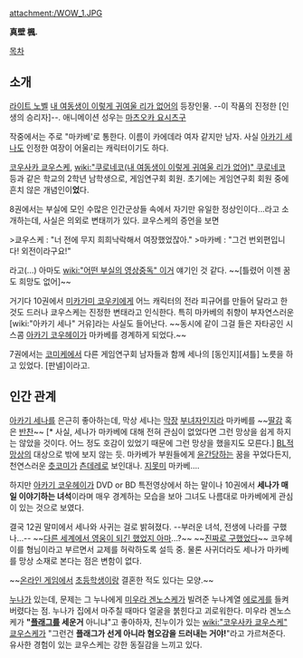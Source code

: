attachment:/WOW_1.JPG

'''真壁 楓.'''

[[목차]]
== 소개 ==
[[라이트 노벨]] [[내 여동생이 이렇게 귀여울 리가 없어]]의 등장인물.  --이 작품의 진정한 [인생의 승리자]--.
애니메이션 성우는 [[마츠오카 요시츠구]]

작중에서는 주로 "마카베'로 통한다. 이름이 카에데라 여자 같지만 남자. 사실 [[아카기 세나]]도 인정한 여장이 어울리는 캐릭터이기도 하다.

[[코우사카 쿄우스케]], [[wiki:"쿠로네코(내 여동생이 이렇게 귀여울 리가 없어)" 쿠로네코]] 등과 같은 학교의 2학년 남학생으로, 게임연구회 회원. 초기에는 게임연구회 회원 중에 흔치 않은 개념인이'''었'''다. 

8권에서는 부실에 모인 수많은 인간군상들 속에서 자기만 유일한 정상인이다...라고 소개하는데, 사실은 의외로 변태끼가 있다. 쿄우스케의 증언을 보면

>쿄우스케 : "너 전에 무지 희희낙락해서 여장했었잖아."
>마카베 : "그건 번외편입니다! 외전이라구요!"

라고(...) 아마도 [[wiki:"어떤 부실의 영상중독" 이거]] 얘기인 것 같다. ~~[틀렸어 이젠 꿈도 희망도 없어]~~

거기다 10권에서 [[미카가미 코우키]]에게 어느 캐릭터의 전라 피규어를 만들어 달라고 한 것도 드러나 쿄우스케는 진정한 변태라고 인식한다. 특히 마카베의 취향이 부자연스러운 [wiki:"아카기 세나" 거유]라는 사실도 들어난다. ~~동시에 같이 그걸 들은 자타공인 시스콤 [[아카기 코우헤이]]가 마카베를 경계하게 되었다.~~

7권에서는 [[코미케]]에서 다른 게임연구회 남자들과 함께 세나의 [동인지][셔틀] 노릇을 하고 있었다. [판넬]이라고.

== 인간 관계 ==
[[아카기 세나]]를 은근히 좋아하는데, 막상 세나는 [[막장]] [[부녀자]]인지라 마카베를 ~~[[딸감]] 혹은 [[반찬#s-2|반찬]]~~ [* 사실, 세나가 마카베에 대해 전혀 관심이 없었다면 그런 망상을 쉽게 하지는 않았을 것이다. 어느 정도 호감이 있었기 때문에 그런 망상을 했을지도 모른다.] [[BL]]적 [[망상]]의 대상으로 밖에 보지 않는 듯. 마카베가 부원들에게 [[윤간]]당하는 꿈을 꾸었다든지, 천연스러운 [[츳코미]]가 [[츤데레]]로 보인대나. [[지못미]] 마카베….

하지만 [[아카기 코우헤이]]가 DVD or BD 특전영상에서 하는 말이나 10권에서 '''세나가 매일 이야기하는 녀석'''이라며 매우 경계하는 모습을 보아 그녀도 나름대로 마카베에게 관심이 있는 것으로 보였다.

결국 12권 말미에서 세나와 사귀는 걸로 밝혀졌다. --부러운 녀석, 전생에 나라를 구했나...-- ~~[[키리토(소드 아트 온라인)|다른 세계에서 영웅이 되긴 했었지 아마]]...?~~ ~~[[소라(노 게임 노 라이프)|진짜로 구했었다]]~~ 코우헤이를 형님이라고 부르면서 교제를 허락하도록 설득 중. 물론 사귀더라도 세나가 마카베를 망상 소재로 본다는 점은 변함이 없다.

~~[[소드 아트 온라인|온라인 게임]]에서 [[브리짓 에반스|초등학생]]이랑 결혼한 적도 있다는 모양.~~

[[누나]]가 있는데, 문제는 그 누나에게 [[미우라 겐노스케]]가 빌려준 누나계열 [[에로게]]를 들켜버렸다는 점. 누나가 집에서 마주칠 때마다 얼굴을 붉힌다고 괴로워한다. 미우라 겐노스케가 '''"[[플래그]]를 세운거''' 아니냐"고 좋아하자, 친누이가 있는 [[wiki:"코우사카 쿄우스케" 쿄우스케]]가 "그런건 '''플래그가 선게 아니라 혐오감을 드러내는 거야!'''"라고 가르쳐준다. 유사한 경험이 있는 쿄우스케는 강한 동질감을 느끼고 있다.
